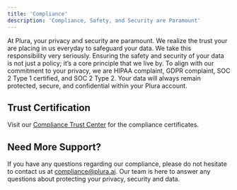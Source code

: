 ```yaml
---
title: 'Compliance'
description: 'Compliance, Safety, and Security are Paramount'
---
```


At Plura, your privacy and security are paramount. We realize the trust your are placing in us everyday to safeguard your data. We take this responsibility very seriously. Ensuring the safety and security of your data is not just a policy; it’s a core principle that we live by. To align with our commitment to your privacy, we are HIPAA complaint, GDPR complaint, SOC 2 Type 1 certified, and SOC 2 Type 2. Your data will always remain protected, secure, and confidential within your Plura account.

## Trust Certification
Visit our [Compliance Trust Center](https://www.vanta.com/) for the compliance certificates.

## Need More Support?
If you have any questions regarding our compliance, please do not hesitate to contact us at compliance@plura.ai. Our team is here to answer any questions about protecting your privacy, security and data.